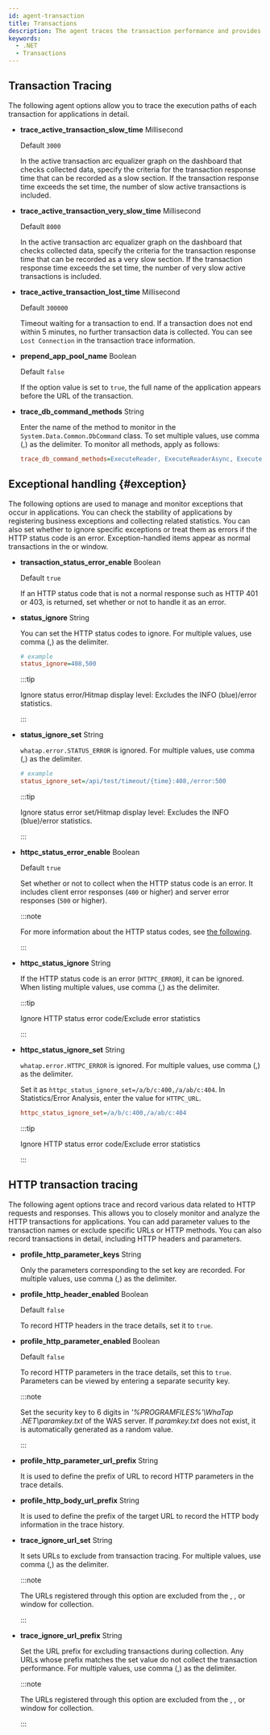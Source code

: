 ```yaml
---
id: agent-transaction
title: Transactions
description: The agent traces the transaction performance and provides the following configurable options.
keywords:
  - .NET
  - Transactions
---
```



<Transaction />

## Transaction Tracing

The following agent options allow you to trace the execution paths of each transaction for applications in detail.

- **trace_active_transaction_slow_time** <span class='type'>Millisecond</span>

  Default `3000`

  In the active transaction arc equalizer graph on the dashboard that checks collected data, specify the criteria for the transaction response time that can be recorded as a slow section. If the transaction response time exceeds the set time, the number of slow active transactions is included.

- **trace_active_transaction_very_slow_time** <span class='type'>Millisecond</span>

  Default `8000`

  In the active transaction arc equalizer graph on the dashboard that checks collected data, specify the criteria for the transaction response time that can be recorded as a very slow section. If the transaction response time exceeds the set time, the number of very slow active transactions is included.

- **trace_active_transaction_lost_time** <span class='type'>Millisecond</span>

  Default `300000`

  Timeout waiting for a transaction to end. If a transaction does not end within 5 minutes, no further transaction data is collected. You can see `Lost Connection` in the transaction trace information.

- **prepend_app_pool_name** <span class='type'>Boolean</span>

  Default `false`

  If the option value is set to `true`, the full name of the application appears before the URL of the transaction.

- **trace_db_command_methods** <span class='type'>String</span>

  Enter the name of the method to monitor in the `System.Data.Common.DbCommand` class. To set multiple values, use comma (,) as the delimiter. To monitor all methods, apply as follows:

  ```ini title="whatap.conf"
  trace_db_command_methods=ExecuteReader, ExecuteReaderAsync, ExecuteNonQuery, ExecuteNonQueryAsync, ExecuteScalar, ExecuteScalarAsync
  ```

## Exceptional handling {#exception}

The following options are used to manage and monitor exceptions that occur in applications. You can check the stability of applications by registering business exceptions and collecting related statistics. You can also set whether to ignore specific exceptions or treat them as errors if the HTTP status code is an error. Exception-handled items appear as normal transactions in the <Cmdname sid="side_hitmap" className="uitext" /> or <Cmdname sid="TTL06209" className="uitext" /> window.

- **transaction_status_error_enable** <span class='type'>Boolean</span>

  Default `true`

  If an HTTP status code that is not a normal response such as HTTP 401 or 403, is returned, set whether or not to handle it as an error.

- **status_ignore** <span class='type'>String</span>

  You can set the HTTP status codes to ignore. For multiple values, use comma (,) as the delimiter.

  ```ini title='whatap.conf'
  # example
  status_ignore=408,500
  ```

  :::tip

  Ignore status error/Hitmap display level: Excludes the <span class="normal">INFO</span> (blue)/error statistics.

  :::

- **status_ignore_set** <span class='type'>String</span>

  `whatap.error.STATUS_ERROR` is ignored. For multiple values, use comma (,) as the delimiter.

  ```ini title='whatap.conf'
  # example
  status_ignore_set=/api/test/timeout/{time}:408,/error:500
  ```

  :::tip

  Ignore status error set/Hitmap display level: Excludes the <span class="normal">INFO</span> (blue)/error statistics.

  :::

- **httpc_status_error_enable** <span class='type'>Boolean</span>

  Default `true`

  Set whether or not to collect when the HTTP status code is an error. It includes client error responses (`400` or higher) and server error responses (`500` or higher).

  :::note

  For more information about the HTTP status codes, see [the following](https://developer.mozilla.org/docs/Web/HTTP/Status).

  :::

- **httpc_status_ignore** <span class='type'>String</span>

  If the HTTP status code is an error (`HTTPC_ERROR`), it can be ignored. When listing multiple values, use comma (,) as the delimiter.

  :::tip

  Ignore HTTP status error code/Exclude error statistics

  :::

- **httpc_status_ignore_set** <span class='type'>String</span>

  `whatap.error.HTTPC_ERROR` is ignored. For multiple values, use comma (,) as the delimiter.

  Set it as `httpc_status_ignore_set=/a/b/c:400,/a/ab/c:404`. In Statistics/Error Analysis, enter the value for `HTTPC_URL`.

  ```ini title="whatap.conf"
  httpc_status_ignore_set=/a/b/c:400,/a/ab/c:404
  ```

  :::tip

  Ignore HTTP status error code/Exclude error statistics

  :::

## HTTP transaction tracing

The following agent options trace and record various data related to HTTP requests and responses. This allows you to closely monitor and analyze the HTTP transactions for applications. You can add parameter values ​​to the transaction names or exclude specific URLs or HTTP methods. You can also record transactions in detail, including HTTP headers and parameters.

- **profile_http_parameter_keys** <span class='type'>String</span>

  Only the parameters corresponding to the set key are recorded. For multiple values, use comma (,) as the delimiter.

- **profile_http_header_enabled** <span class='type'>Boolean</span>

  Default `false`

  To record HTTP headers in the trace details, set it to `true`.

- **profile_http_parameter_enabled** <span class='type'>Boolean</span><ScrollToLink anchor='profile_http_parameter' />

  Default `false`

  To record HTTP parameters in the trace details, set this to `true`. Parameters can be viewed by entering a separate security key.

  :::note

  Set the security key to 6 digits in _'%PROGRAMFILES%'\\WhaTap .NET\\paramkey.txt_ of the WAS server. If _paramkey.txt_ does not exist, it is automatically generated as a random value.

  :::

- **profile_http_parameter_url_prefix** <span class='type'>String</span>

  It is used to define the prefix of URL to record HTTP parameters in the trace details.

- **profile_http_body_url_prefix** <span class='type'>String</span>

  It is used to define the prefix of the target URL to record the HTTP body information in the trace history.

- **trace_ignore_url_set** <span class='type'>String</span>

  It sets URLs to exclude from transaction tracing. For multiple values, use comma (,) as the delimiter.

  :::note

  The URLs registered through this option are excluded from the <Cmdname sid="side_hitmap" className="uitext" />, <Cmdname sid="TTL06209" className="uitext" />, or <Cmdname sid="TTL06527" className="uitext" /> window for collection.

  :::

- **trace_ignore_url_prefix** <span class='type'>String</span>

  Set the URL prefix for excluding transactions during collection. Any URLs whose prefix matches the set value do not collect the transaction performance. For multiple values, use comma (,) as the delimiter.

  :::note

  The URLs registered through this option are excluded from the <Cmdname sid="side_hitmap" className="uitext" />, <Cmdname sid="TTL06209" className="uitext" />, or <Cmdname sid="TTL06527" className="uitext" /> window for collection.

  :::
